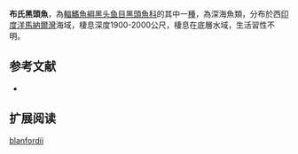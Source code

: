 {{Speciesbox
| name = 布氏黑頭魚
| status = NE
| status_system = IUCN3.1
| genus = Alepocephalus
| species = blanfordii
| authority = [[Alcock|Alcock]], 1892
| synonyms = 
}}

'''布氏黑頭魚'''，為[[輻鰭魚綱|輻鰭魚綱]][[黑头鱼目|黑头鱼目]][[黑頭魚科|黑頭魚科]]的其中一[[種|種]]，為深海魚類，分布於西[[印度洋|印度洋]][[馬納爾灣|馬納爾灣]]海域，棲息深度1900-2000公尺，棲息在底層水域，生活習性不明。

==参考文献==
*{{FishBase_species|genus=Alepocephalus|species=blanfordii|year=2015|month=8}}

== 扩展阅读 ==
{{refbegin}}
{{wikispecies-inline|Alepocephalus blanfordii|布氏黑頭魚}}
{{refend}}
{{Taxonbar|from=Q2527987}}

[[Category:黑頭魚屬|blanfordii]]